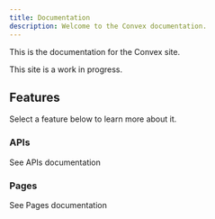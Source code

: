 ```yaml
---
title: Documentation
description: Welcome to the Convex documentation.
---
```


This is the documentation for the Convex site.

<Callout>

This site is a work in progress.

</Callout>

## Features

Select a feature below to learn more about it.

<div className="grid sm:grid-cols-2 gap-4 mt-6">

<Card href="/docs/api">

### APIs

See APIs documentation

</Card>

<Card href="/docs/page" >

### Pages

See Pages documentation

</Card>


</div>
